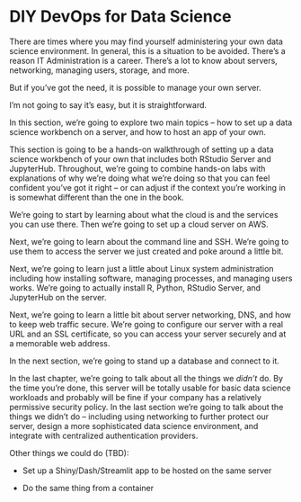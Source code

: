 # DIY DevOps for Data Science

There are times where you may find yourself administering your own data science environment. In general, this is a situation to be avoided. There's a reason IT Administration is a career. There's a lot to know about servers, networking, managing users, storage, and more.

But if you've got the need, it is possible to manage your own server.

I'm not going to say it's easy, but it is straightforward.

In this section, we're going to explore two main topics -- how to set up a data science workbench on a server, and how to host an app of your own.

This section is going to be a hands-on walkthrough of setting up a data science workbench of your own that includes both RStudio Server and JupyterHub. Throughout, we're going to combine hands-on labs with explanations of why we're doing what we're doing so that you can feel confident you've got it right -- or can adjust if the context you're working in is somewhat different than the one in the book.

We're going to start by learning about what the cloud is and the services you can use there. Then we're going to set up a cloud server on AWS.

Next, we're going to learn about the command line and SSH. We're going to use them to access the server we just created and poke around a little bit.

Next, we're going to learn just a little about Linux system administration including how installing software, managing processes, and managing users works. We're going to actually install R, Python, RStudio Server, and JupyterHub on the server.

Next, we're going to learn a little bit about server networking, DNS, and how to keep web traffic secure. We're going to configure our server with a real URL and an SSL certificate, so you can access your server securely and at a memorable web address.

In the next section, we're going to stand up a database and connect to it.

In the last chapter, we're going to talk about all the things we *didn't* do. By the time you're done, this server will be totally usable for basic data science workloads and probably will be fine if your company has a relatively permissive security policy. In the last section we're going to talk about the things we didn't do -- including using networking to further protect our server, design a more sophisticated data science environment, and integrate with centralized authentication providers.

Other things we could do (TBD):

-   Set up a Shiny/Dash/Streamlit app to be hosted on the same server

-   Do the same thing from a container
